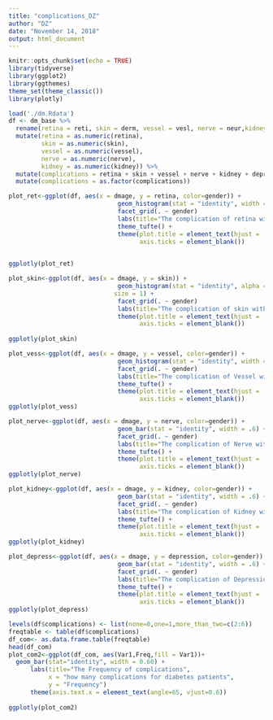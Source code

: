 ```yaml
---
title: "complications_DZ"
author: "DZ"
date: "November 14, 2018"
output: html_document
---
```


```r
knitr::opts_chunk$set(echo = TRUE)
library(tidyverse)
library(ggplot2)
library(ggthemes)
theme_set(theme_classic())
library(plotly)
```



```r
load('./dm.Rdata')
df <- dm_base %>% 
  rename(retina = reti, skin = derm, vessel = vesl, nerve = neur,kidney = neph, depression = depress, gender = xingbie ) %>%
  mutate(retina = as.numeric(retina),
         skin = as.numeric(skin),
         vessel = as.numeric(vessel),
         nerve = as.numeric(nerve),
         kidney = as.numeric(kidney)) %>% 
  mutate(complications = retina + skin + vessel + nerve + kidney + depression) %>%
  mutate(complications = as.factor(complications))

```


```r
plot_ret<-ggplot(df, aes(x = dmage, y = retina, color=gender)) + 
                              geom_histogram(stat = "identity", width = .6) +
                              facet_grid(. ~ gender)
                              labs(title="The complication of retina with diabetes age") +
                              theme_tufte() +  
                              theme(plot.title = element_text(hjust = .5), 
                                    axis.ticks = element_blank())
                              

ggplotly(plot_ret)
```


```r

plot_skin<-ggplot(df, aes(x = dmage, y = skin)) + 
                              geom_histogram(stat = "identity", alpha = 0.5, 
                             size = 1) + 
                              facet_grid(. ~ gender)
                              labs(title="The complication of skin with diabetes age") +
                              theme(plot.title = element_text(hjust = .5), 
                                    axis.ticks = element_blank())
  
ggplotly(plot_skin)

```


```r
plot_vess<-ggplot(df, aes(x = dmage, y = vessel, color=gender)) + 
                              geom_histogram(stat = "identity", width = .6) +
                              facet_grid(. ~ gender)
                              labs(title="The complication of Vessel with diabetes age") +
                              theme_tufte() +  
                              theme(plot.title = element_text(hjust = .5), 
                                    axis.ticks = element_blank())
ggplotly(plot_vess)
```


```r
plot_nerve<-ggplot(df, aes(x = dmage, y = nerve, color=gender)) + 
                              geom_bar(stat = "identity", width = .6) +
                              facet_grid(. ~ gender)
                              labs(title="The complication of Nerve with diabetes age") +
                              theme_tufte() +  
                              theme(plot.title = element_text(hjust = .5), 
                                    axis.ticks = element_blank())
ggplotly(plot_nerve)
```


```r

plot_kidney<-ggplot(df, aes(x = dmage, y = kidney, color=gender)) + 
                              geom_bar(stat = "identity", width = .6) +
                              facet_grid(. ~ gender)
                              labs(title="The complication of Kidney with diabetes age") +
                              theme_tufte() +  
                              theme(plot.title = element_text(hjust = .5), 
                                    axis.ticks = element_blank())
ggplotly(plot_kidney)

```


```r
plot_depress<-ggplot(df, aes(x = dmage, y = depression, color=gender)) + 
                              geom_bar(stat = "identity", width = .6) +
                              facet_grid(. ~ gender)
                              labs(title="The complication of Depression with diabetes age") +
                              theme_tufte() +  
                              theme(plot.title = element_text(hjust = .5), 
                                    axis.ticks = element_blank())
ggplotly(plot_depress)
```


```r
levels(df$complications) <- list(none=0,one=1,more_than_two=c(2:6))
freqtable <- table(df$complications)
df_com<- as.data.frame.table(freqtable)
head(df_com)
plot_com2<-ggplot(df_com, aes(Var1,Freq,fill = Var1))+
  geom_bar(stat="identity", width = 0.60) + 
      labs(title="The Frequency of complications", 
           x = "how many complications for diabetes patients",
           y = "Frequency")
      theme(axis.text.x = element_text(angle=65, vjust=0.6))
      
ggplotly(plot_com2)
```

